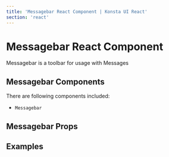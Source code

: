 ```yaml
---
title: 'Messagebar React Component | Konsta UI React'
section: 'react'
---
```



# Messagebar React Component

Messagebar is  a  toolbar for usage with Messages

## Messagebar Components

There are following components included:

- `Messagebar`

## Messagebar Props

<MessagebarProps />

## Examples

<MessagebarExample />

